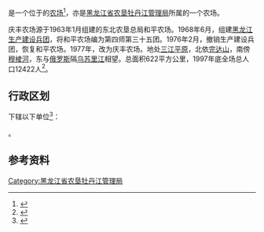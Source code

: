 {{中国乡级行政区|23/03/81/504/000
|行政区全称           = {{PAGENAMEBASE}}
|上级行政区           = [[黑龙江省农垦牡丹江管理局|黑龙江省农垦牡丹江管理局]]
}}

'''{{PAGENAMEBASE}}'''是一个位于{{PRC admin/fullname|23/03/81/504/000|3}}的[[农场|农场]]<ref>{{PRC admin/ref sgc|{{PRC admin/parent|23/03/81/504/000}}}}</ref>，亦是[[黑龙江省农垦牡丹江管理局|黑龙江省农垦牡丹江管理局]]所属的一个农场。

庆丰农场源于1963年1月组建的东北农垦总局和平农场。1968年6月，组建[[黑龙江生产建设兵团|黑龙江生产建设兵团]]，将和平农场编为第四师第三十五团。1976年2月，撤销生产建设兵团，恢复和平农场。1977年，改为庆丰农场。地处[[三江平原|三江平原]]，北依[[完达山|完达山]]，南傍[[穆棱河|穆棱河]]，东与[[俄罗斯|俄罗斯]]隔[[乌苏里江|乌苏里江]]相望。总面积622平方公里，1997年底全场总人口12422人<ref>{{cite web |title=庆丰农场 |url=http://zw.chinabdh.com/8512farm/index.jhtml |website=黑龙江省农垦总局 }}{{Dead link}}</ref>。

== 行政区划 ==
{{PAGENAMEBASE}}下辖以下单位<ref>{{PRC admin/ref sgc|23/03/81/504/000}}</ref>：

{{PRC admin/children|23/03/81/504/000}}。

== 参考资料 ==
{{reflist}}

{{黑龙江行政区划小作品}}
{{PRC admin/navcat|23/03/81/504/000}}
{{黑龙江省农垦总局}}

[[Category:黑龙江省农垦牡丹江管理局|Category:黑龙江省农垦牡丹江管理局]]